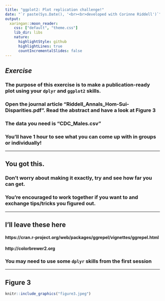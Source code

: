 ```yaml
---
title: "ggplot2: Plot replication challenge!"
date: "`r paste(Sys.Date(), '<br><br>developed with Corinne Riddell')`"
output:
  xaringan::moon_reader:
    css: ["default", "theme.css"]
    lib_dir: libs
    nature:
      highlightStyle: github
      highlightLines: true
      countIncrementalSlides: false
---
```


## *Exercise*

### The purpose of this exercise is to make a publication-ready plot using your `dplyr` and `ggplot2` skills.
### Open the journal article "Riddell_Annals_Hom-Sui-Disparities.pdf". Read the abstract and have a look at Figure 3
###  The data you need is "CDC_Males.csv"
###  You'll have 1 hour to see what you can come up with in groups or individually!

---

## You got this.

### Don't worry about making it exactly, try and see how far you can get. 
### You're encouraged to work together if you want to and exchange tips/tricks you figured out. 

---

## I'll leave these here

#### https://cran.r-project.org/web/packages/ggrepel/vignettes/ggrepel.html

#### http://colorbrewer2.org

### You may need to use some `dplyr` skills from the first session

---

## Figure 3

```r
knitr::include_graphics("figure3.jpeg")
```
